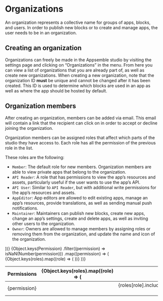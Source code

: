 
# Organizations

An organization represents a collective name for groups of apps, blocks, and users. In order to
publish new blocks or to create and manage apps, the user needs to be in an organization.

## Creating an organization

Organizations can freely be made in the Appsemble studio by visiting the settings page and clicking
on “Organizations” in the menu. From here you can view a list of organizations that you are already
part of, as well as create new organizations. When creating a new organization, note that the
organization ID **must** be unique and cannot be changed after it has been created. This ID is used
to determine which blocks are used in an app as well as where the app should be hosted by default.

## Organization members

After creating an organization, members can be added via email. This email will contain a link that
the recipient can click on in order to accept or decline joining the organization.

Organization members can be assigned roles that affect which parts of the studio they have access
to. Each role has all the permission of the previous role in the list.

These roles are the following:

- `Member`: The default role for new members. Organization members are able to view private apps
  that belong to the organization.
- `API Reader`: A role that has permissions to view the app’s resources and assets, particularly
  useful if the user wants to use the app’s API.
- `API User`: Similar to `API Reader`, but with additional write permissions for the app’s resources
  and assets.
- `AppEditor`: App editors are allowed to edit existing apps, manage an app’s resources, provide
  translations, as well as sending manual push notifications.
- `Maintainer`: Maintainers can publish new blocks, create new apps, change an app’s settings,
  create and delete apps, as well as inviting other users to the organization.
- `Owner`: Owners are allowed to manage members by assigning roles or removing them from the
  organization, and update the name and icon of the organization.

<table>
  <thead>
    <tr>
      <th>Permissions</th>
      <th />
      {Object.keys(roles).map((role) => (
        <th key={role}>{role}</th>
      ))}
    </tr>
  </thead>
  <tbody>
    {Object.keys(Permission)
      .filter((permission) => isNaN(Number(permission)))
      .map((permission) => (
        <tr key={permission}>
          <td>
            {permission}
          </td>
          <td>
            <i title={messages[permission].defaultMessage} flow="right" className="fa fa-circle-question" />
          </td>
          {Object.keys(roles).map((role) => (
            <td key={role} align="center">
              {roles[role].includes(Permission[permission]) ? '✓' : ''}
            </td>
          ))}
        </tr>
      ))}
  </tbody>
</table>
